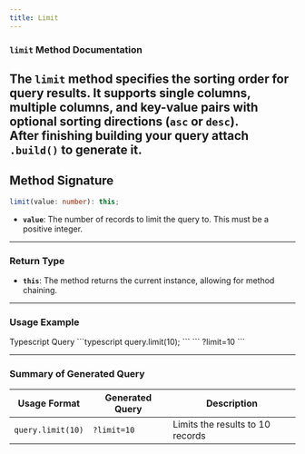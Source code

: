 ```yaml
---
title: Limit
---
```

### `limit` Method Documentation

The `limit` method specifies the sorting order for query results. It supports **single columns**, **multiple columns**, and **key-value pairs** with optional sorting directions (`asc` or `desc`).  
<Note type="note" title="Note">
  **After finishing building your query attach `.build()` to generate it.**
</Note>
---

## Method Signature

```typescript
limit(value: number): this;
```

- **`value`**: The number of records to limit the query to. This must be a positive integer.

---

### Return Type

- **`this`**: The method returns the current instance, allowing for method chaining.

---

### Usage Example

<Tabs defaultValue="ts" className="pt-5 pb-1">
  <TabsList>
    <TabsTrigger value="ts">Typescript</TabsTrigger>
    <TabsTrigger value="string">Query</TabsTrigger>
  </TabsList>
  <TabsContent value="ts">
    ```typescript
    query.limit(10);
    ```
  </TabsContent>
  <TabsContent value="string">
    ```
    ?limit=10
    ```
  </TabsContent>
</Tabs>

---

### Summary of Generated Query

| **Usage Format**         | **Generated Query**    | **Description**                          |
|--------------------------|------------------------|------------------------------------------|
| `query.limit(10)`         | `?limit=10`            | Limits the results to 10 records         |
